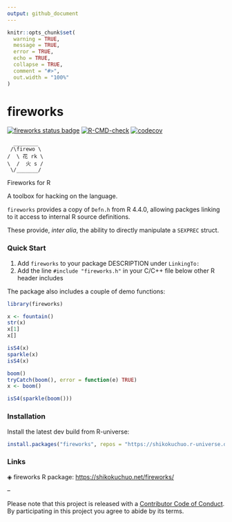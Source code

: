 ```yaml
---
output: github_document
---
```


<!-- README.md is generated from README.Rmd. Please edit that file -->

```r
knitr::opts_chunk$set(
  warning = TRUE,
  message = TRUE,
  error = TRUE,
  echo = TRUE,
  collapse = TRUE,
  comment = "#>",
  out.width = "100%"
)
```

# fireworks

<!-- badges: start -->
[![fireworks status badge](https://shikokuchuo.r-universe.dev/badges/fireworks?color=42147b)](https://shikokuchuo.r-universe.dev/fireworks)
[![R-CMD-check](https://github.com/shikokuchuo/fireworks/workflows/R-CMD-check/badge.svg)](https://github.com/shikokuchuo/fireworks/actions)
[![codecov](https://codecov.io/gh/shikokuchuo/fireworks/graph/badge.svg)](https://app.codecov.io/gh/shikokuchuo/fireworks)
<!-- badges: end -->
```
  ________  
 /\firewo \
/  \ 花 rk \
\  /  火 s /
 \/_______/
```
Fireworks for R

A toolbox for hacking on the language.

`fireworks` provides a copy of `Defn.h` from R 4.4.0, allowing packges linking to it access to internal R source definitions.

These provide, _inter alia_, the ability to directly manipulate a `SEXPREC` struct.

### Quick Start

1. Add `fireworks` to your package DESCRIPTION under `LinkingTo:`
2. Add the line `#include "fireworks.h"` in your C/C++ file below other R header includes

The package also includes a couple of demo functions:

```r
library(fireworks)
```

```r
x <- fountain()
str(x)
x[1]
x[]
```

```r
isS4(x)
sparkle(x)
isS4(x)
```

```r
boom()
tryCatch(boom(), error = function(e) TRUE)
x <- boom()

isS4(sparkle(boom()))
```

### Installation

Install the latest dev build from R-universe:

```r
install.packages("fireworks", repos = "https://shikokuchuo.r-universe.dev")
```

### Links

◈ fireworks R package: <https://shikokuchuo.net/fireworks/>

--

Please note that this project is released with a [Contributor Code of Conduct](https://shikokuchuo.net/secretbase/CODE_OF_CONDUCT.html). By participating in this project you agree to abide by its terms.
